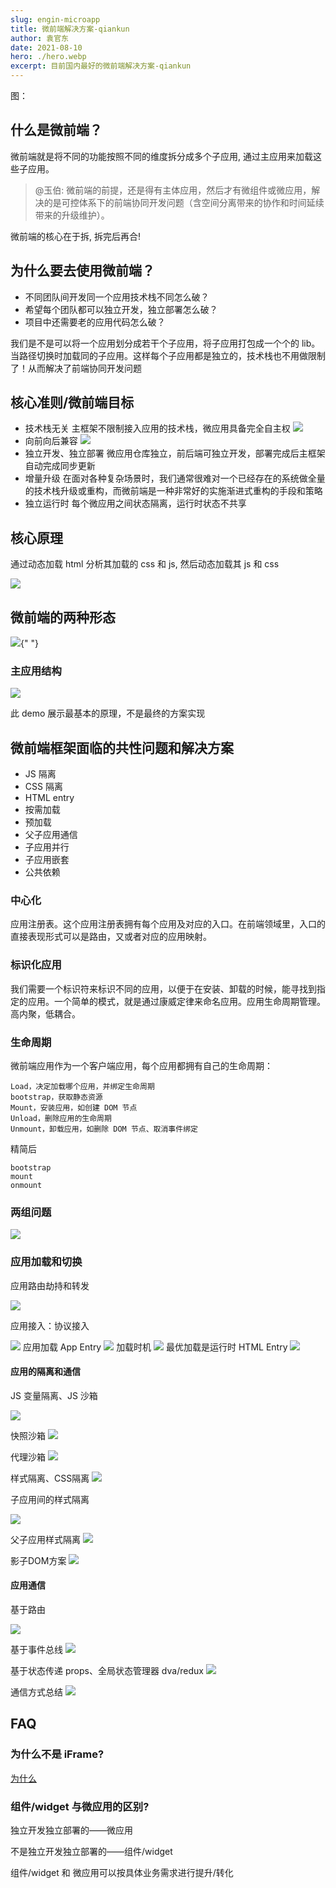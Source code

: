 ```yaml
---
slug: engin-microapp
title: 微前端解决方案-qiankun
author: 袁官东
date: 2021-08-10
hero: ./hero.webp
excerpt: 目前国内最好的微前端解决方案-qiankun
---
```


<div className={"img-desc"}>图：</div>

## 什么是微前端？

微前端就是将不同的功能按照不同的维度拆分成多个子应用, 通过主应用来加载这些子应用。

> @玉伯: 微前端的前提，还是得有主体应用，然后才有微组件或微应用，解决的是可控体系下的前端协同开发问题（含空间分离带来的协作和时间延续带来的升级维护）。

微前端的核心在于拆, 拆完后再合!

## 为什么要去使用微前端？

- 不同团队间开发同一个应用技术栈不同怎么破？
- 希望每个团队都可以独立开发，独立部署怎么破？
- 项目中还需要老的应用代码怎么破？

我们是不是可以将一个应用划分成若干个子应用，将子应用打包成一个个的 lib。当路径切换时加载同的子应用。这样每个子应用都是独立的，技术栈也不用做限制了！从而解决了前端协同开发问题

## 核心准则/微前端目标

- 技术栈无关
  主框架不限制接入应用的技术栈，微应用具备完全自主权
  <img src="./images/image-1.png" />
- 向前向后兼容
  <img src="./images/image-2.png" />
- 独立开发、独立部署
  微应用仓库独立，前后端可独立开发，部署完成后主框架自动完成同步更新
- 增量升级
  在面对各种复杂场景时，我们通常很难对一个已经存在的系统做全量的技术栈升级或重构，而微前端是一种非常好的实施渐进式重构的手段和策略
- 独立运行时
  每个微应用之间状态隔离，运行时状态不共享

## 核心原理

通过动态加载 html 分析其加载的 css 和 js, 然后动态加载其 js 和 css

<img src="./images/image-3.png" />

## 微前端的两种形态

<img src="./images/image-4.png" />{" "}

### 主应用结构

<img src="./images/image-5.png" />

此 demo 展示最基本的原理，不是最终的方案实现

## 微前端框架⾯临的共性问题和解决方案

- JS 隔离
- CSS 隔离
- HTML entry
- 按需加载
- 预加载
- 父子应用通信
- 子应用并行
- 子应用嵌套
- 公共依赖

### 中心化

应用注册表。这个应用注册表拥有每个应用及对应的入口。在前端领域里，入口的直接表现形式可以是路由，又或者对应的应用映射。

### 标识化应用

我们需要一个标识符来标识不同的应用，以便于在安装、卸载的时候，能寻找到指定的应用。一个简单的模式，就是通过康威定律来命名应用。应用生命周期管理。高内聚，低耦合。

### 生命周期

微前端应用作为一个客户端应用，每个应用都拥有自己的生命周期：

```
Load，决定加载哪个应用，并绑定生命周期
bootstrap，获取静态资源
Mount，安装应用，如创建 DOM 节点
Unload，删除应用的生命周期
Unmount，卸载应用，如删除 DOM 节点、取消事件绑定
```

精简后

```
bootstrap
mount
onmount
```

### 两组问题

<img src="./images/image-6.png" />

### 应用加载和切换

应⽤路由劫持和转发


<img src="./images/image-7.png" />

应⽤接⼊：协议接⼊


<img src="./images/image-8.png" />
应用加载 App Entry
<img src="./images/image-9.png" />
加载时机
<img src="./images/image-10.png" />
最优加载是运行时 HTML Entry
<img src="./images/image-11.png" />

#### 应用的隔离和通信

JS 变量隔离、JS 沙箱


<img src="./images/image-12.png" /> 

快照沙箱
<img src="./images/image-13.png" /> 

代理沙箱
<img src="./images/image-14.png" /> 

样式隔离、CSS隔离
<img src="./images/image-15.png" /> 


子应用间的样式隔离


<img src="./images/image-16.png" /> 

父子应用样式隔离
<img src="./images/image-17.png" /> 

影子DOM方案
<img src="./images/image-18.png" /> 


#### 应用通信

基于路由

<img src="./images/image-19.png" /> 

基于事件总线
<img src="./images/image-20.png" /> 

基于状态传递 props、全局状态管理器 dva/redux
<img src="./images/image-21.png" /> 

通信方式总结
<img src="./images/image-22.png" /> 


## FAQ
### 为什么不是 iFrame?
[为什么](https://www.yuque.com/kuitos/gky7yw/gesexv)

### 组件/widget 与微应用的区别?
独立开发独立部署的——微应用 

不是独立开发独立部署的——组件/widget 

组件/widget 和 微应用可以按具体业务需求进行提升/转化

